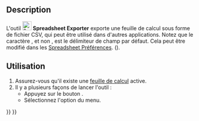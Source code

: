<languages/>

{{Docnav/fr
|[[Spreadsheet_Import/fr|Importer]]
|[[Spreadsheet_MergeCells/fr|Fusionner des cellules]]
|[[Spreadsheet_Workbench/fr|Atelier Spreadsheet]]
|IconL=Spreadsheet_Import.svg
|IconR=Spreadsheet_MergeCells.svg
|IconC=Workbench_Spreadsheet.svg
}}

{{GuiCommand/fr
|Name=Spreadsheet Export
|Name/fr=Spreadsheet Exporter
|MenuLocation=Spreadsheet → Exporter la feuille de calcul
|Workbenches=[[Spreadsheet_Workbench/fr|Spreadsheet]]
|Version=0.17
|SeeAlso=[[Spreadsheet_Import/fr|Spreadsheet Importer]]
}}

==Description==

L'outil [[File:Spreadsheet_Export.svg|24px]] '''Spreadsheet Exporter''' exporte une feuille de calcul sous forme de fichier CSV, qui peut être utilisé dans d'autres applications. Notez que le caractère {{Value|tab}}, et non {{Value|comma}}, est le délimiteur de champ par défaut. Cela peut être modifié dans les [[Spreadsheet_Preferences/fr|Spreadsheet Préférences]]. ({{Version/fr|0.20}}).

<span id="Usage"></span>
==Utilisation==

# Assurez-vous qu'il existe une [[Spreadsheet_CreateSheet/fr|feuille de calcul]] active.
# Il y a plusieurs façons de lancer l'outil :
#* Appuyez sur le bouton {{Button|[[File:Spreadsheet_Export.svg|16px]] [[Spreadsheet_Export/fr|Exporter la feuille de calcul ]]}}.
#* Sélectionnez l'option {{MenuCommand|Spreadsheet → [[File:Spreadsheet_Export.svg|16px]] Exporter la feuille de calcul}} du menu.


{{Docnav/fr
|[[Spreadsheet_Import/fr|Importer]]
|[[Spreadsheet_MergeCells/fr|Fusionner des cellules]]
|[[Spreadsheet_Workbench/fr|Atelier Spreadsheet]]
|IconL=Spreadsheet_Import.svg
|IconR=Spreadsheet_MergeCells.svg
|IconC=Workbench_Spreadsheet.svg
}}

{{Spreadsheet_Tools_navi{{#translation:}}}}
{{Userdocnavi{{#translation:}}}}